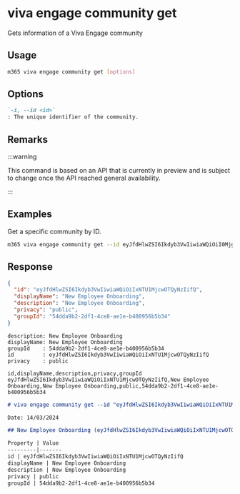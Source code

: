
# viva engage community get

Gets information of a Viva Engage community

## Usage

```sh
m365 viva engage community get [options]
```

## Options

```md definition-list
`-i, --id <id>`
: The unique identifier of the community.
```

<Global />

## Remarks

:::warning

This command is based on an API that is currently in preview and is subject to change once the API reached general availability.

:::

## Examples

Get a specific community by ID.

```sh
m365 viva engage community get --id eyJfdHlwZSI6Ikdyb3VwIiwiaWQiOiI0Mjg1NzkwNjE3NyJ9
```

## Response

<Tabs>
  <TabItem value="JSON">

  ```json
  {
    "id": "eyJfdHlwZSI6Ikdyb3VwIiwiaWQiOiIxNTU1MjcwOTQyNzIifQ",
    "displayName": "New Employee Onboarding",
    "description": "New Employee Onboarding",
    "privacy": "public",
    "groupId": "54dda9b2-2df1-4ce8-ae1e-b400956b5b34"
  }
  ```

  </TabItem>
  <TabItem value="Text">

  ```text
  description: New Employee Onboarding
  displayName: New Employee Onboarding
  groupId    : 54dda9b2-2df1-4ce8-ae1e-b400956b5b34
  id         : eyJfdHlwZSI6Ikdyb3VwIiwiaWQiOiIxNTU1MjcwOTQyNzIifQ
  privacy    : public
  ```

  </TabItem>
  <TabItem value="CSV">

  ```csv
  id,displayName,description,privacy,groupId
  eyJfdHlwZSI6Ikdyb3VwIiwiaWQiOiIxNTU1MjcwOTQyNzIifQ,New Employee Onboarding,New Employee Onboarding,public,54dda9b2-2df1-4ce8-ae1e-b400956b5b34
  ```

  </TabItem>
  <TabItem value="Markdown">

  ```md
  # viva engage community get --id "eyJfdHlwZSI6Ikdyb3VwIiwiaWQiOiIxNTU1MjcwOTQyNzIifQ"

  Date: 14/03/2024

  ## New Employee Onboarding (eyJfdHlwZSI6Ikdyb3VwIiwiaWQiOiIxNTU1MjcwOTQyNzIifQ)

  Property | Value
  ---------|-------
  id | eyJfdHlwZSI6Ikdyb3VwIiwiaWQiOiIxNTU1MjcwOTQyNzIifQ
  displayName | New Employee Onboarding
  description | New Employee Onboarding
  privacy | public
  groupId | 54dda9b2-2df1-4ce8-ae1e-b400956b5b34
  ```

  </TabItem>
</Tabs>
